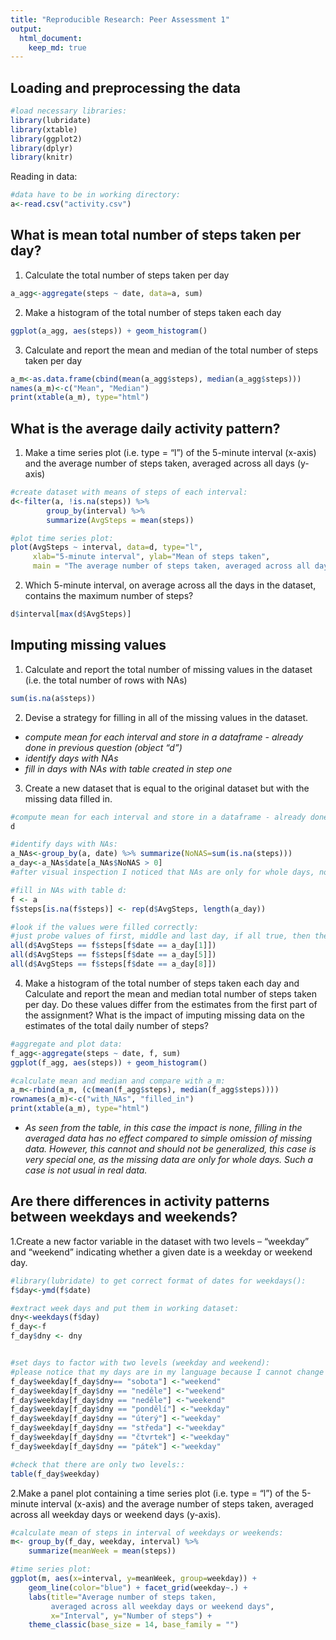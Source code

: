 ```yaml
---
title: "Reproducible Research: Peer Assessment 1"
output: 
  html_document:
    keep_md: true
---
```



## Loading and preprocessing the data
```r
#load necessary libraries:
library(lubridate)
library(xtable)
library(ggplot2)
library(dplyr)
library(knitr)
```

Reading in data:
```r
#data have to be in working directory:
a<-read.csv("activity.csv")
```


## What is mean total number of steps taken per day?

1. Calculate the total number of steps taken per day
```r
a_agg<-aggregate(steps ~ date, data=a, sum)
```

2. Make a histogram of the total number of steps taken each day
```r
ggplot(a_agg, aes(steps)) + geom_histogram()
```

3. Calculate and report the mean and median of the total number of steps taken per day
```r
a_m<-as.data.frame(cbind(mean(a_agg$steps), median(a_agg$steps)))
names(a_m)<-c("Mean", "Median")
print(xtable(a_m), type="html")
```


## What is the average daily activity pattern?

1. Make a time series plot (i.e. type = "l") of the 5-minute interval (x-axis) and the average number of steps taken, averaged across all days (y-axis)
```r
#create dataset with means of steps of each interval:
d<-filter(a, !is.na(steps)) %>%
        group_by(interval) %>%
        summarize(AvgSteps = mean(steps))

#plot time series plot:
plot(AvgSteps ~ interval, data=d, type="l", 
     xlab="5-minute interval", ylab="Mean of steps taken",
     main = "The average number of steps taken, averaged across all days")
```

2. Which 5-minute interval, on average across all the days in the dataset, contains the maximum number of steps?
```r
d$interval[max(d$AvgSteps)]
```



## Imputing missing values

1. Calculate and report the total number of missing values in the dataset (i.e. the total number of rows with NAs)
```r
sum(is.na(a$steps))
```
  

2. Devise a strategy for filling in all of the missing values in the dataset.

- *compute mean for each interval and store in a dataframe - already done in previous question (object "d")*
- *identify days with NAs*
- *fill in days with NAs with table created in step one*  

3. Create a new dataset that is equal to the original dataset but with the missing data filled in.
```r
#compute mean for each interval and store in a dataframe - already done:
d
```
```r
#identify days with NAs:
a_NAs<-group_by(a, date) %>% summarize(NoNAS=sum(is.na(steps)))
a_day<-a_NAs$date[a_NAs$NoNAS > 0]
#after visual inspection I noticed that NAs are only for whole days, no mixed data for any day

#fill in NAs with table d:
f <- a
f$steps[is.na(f$steps)] <- rep(d$AvgSteps, length(a_day))

#look if the values were filled correctly:
#just probe values of first, middle and last day, if all true, then the filling went right and the dataset f is correct
all(d$AvgSteps == f$steps[f$date == a_day[1]])
all(d$AvgSteps == f$steps[f$date == a_day[5]])
all(d$AvgSteps == f$steps[f$date == a_day[8]])
```

4. Make a histogram of the total number of steps taken each day and Calculate and report the mean and median total number of steps taken per day. Do these values differ from the estimates from the first part of the assignment? What is the impact of imputing missing data on the estimates of the total daily number of steps?
```r
#aggregate and plot data:
f_agg<-aggregate(steps ~ date, f, sum)
ggplot(f_agg, aes(steps)) + geom_histogram()
```
```r
#calculate mean and median and compare with a_m:
a_m<-rbind(a_m, (c(mean(f_agg$steps), median(f_agg$steps))))
rownames(a_m)<-c("with_NAs", "filled_in")
print(xtable(a_m), type="html")
```
- *As seen from the table, in this case the impact is none, filling in the averaged data has no effect compared to simple omission of missing data. However, this cannot and should not be generalized, this case is very special one, as the missing data are only for whole days. Such a case is not usual in real data.*


## Are there differences in activity patterns between weekdays and weekends?

1.Create a new factor variable in the dataset with two  levels – “weekday” and “weekend” indicating whether a given date is a weekday or weekend day.
```r
#library(lubridate) to get correct format of dates for weekdays():
f$day<-ymd(f$date)

#extract week days and put them in working dataset:
dny<-weekdays(f$day)
f_day<-f
f_day$dny <- dny


#set days to factor with two levels (weekday and weekend):
#please notice that my days are in my language because I cannot change system locale to english speaking, tho it is not a problem
f_day$weekday[f_day$dny== "sobota"] <-"weekend"
f_day$weekday[f_day$dny == "neděle"] <-"weekend"
f_day$weekday[f_day$dny == "neděle"] <-"weekend"
f_day$weekday[f_day$dny == "pondělí"] <-"weekday"
f_day$weekday[f_day$dny == "úterý"] <-"weekday"
f_day$weekday[f_day$dny == "středa"] <-"weekday"
f_day$weekday[f_day$dny == "čtvrtek"] <-"weekday"
f_day$weekday[f_day$dny == "pátek"] <-"weekday"

#check that there are only two levels::
table(f_day$weekday)
```

2.Make a panel plot containing a time series plot (i.e. type = "l") of the 5-minute interval  (x-axis) and the average number of steps taken, averaged across all weekday days or weekend days (y-axis). 

```r
#calculate mean of steps in interval of weekdays or weekends:
m<- group_by(f_day, weekday, interval) %>%
    summarize(meanWeek = mean(steps))

#time series plot:
ggplot(m, aes(x=interval, y=meanWeek, group=weekday)) +
    geom_line(color="blue") + facet_grid(weekday~.) +
    labs(title="Average number of steps taken, 
         averaged across all weekday days or weekend days", 
         x="Interval", y="Number of steps") +
    theme_classic(base_size = 14, base_family = "")
```
